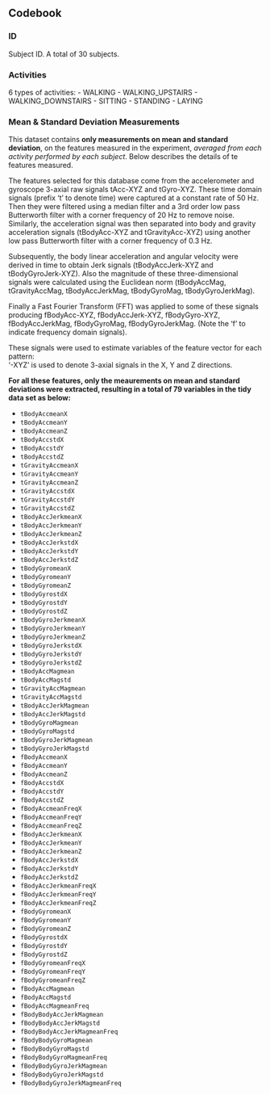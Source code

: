 ## Codebook

### ID
Subject ID. A total of 30 subjects.

### Activities
6 types of activities:
- WALKING
- WALKING_UPSTAIRS
- WALKING_DOWNSTAIRS
- SITTING
- STANDING
- LAYING

### Mean & Standard Deviation Measurements

This dataset contains **only measurements on mean and standard deviation**, on the features measured in the experiment, *averaged from each activity performed by each subject*. Below describes the details of te features measured.

The features selected for this database come from the accelerometer and gyroscope 3-axial raw signals tAcc-XYZ and tGyro-XYZ. These time domain signals (prefix 't' to denote time) were captured at a constant rate of 50 Hz. Then they were filtered using a median filter and a 3rd order low pass Butterworth filter with a corner frequency of 20 Hz to remove noise. Similarly, the acceleration signal was then separated into body and gravity acceleration signals (tBodyAcc-XYZ and tGravityAcc-XYZ) using another low pass Butterworth filter with a corner frequency of 0.3 Hz. 

Subsequently, the body linear acceleration and angular velocity were derived in time to obtain Jerk signals (tBodyAccJerk-XYZ and tBodyGyroJerk-XYZ). Also the magnitude of these three-dimensional signals were calculated using the Euclidean norm (tBodyAccMag, tGravityAccMag, tBodyAccJerkMag, tBodyGyroMag, tBodyGyroJerkMag). 

Finally a Fast Fourier Transform (FFT) was applied to some of these signals producing fBodyAcc-XYZ, fBodyAccJerk-XYZ, fBodyGyro-XYZ, fBodyAccJerkMag, fBodyGyroMag, fBodyGyroJerkMag. (Note the 'f' to indicate frequency domain signals). 

These signals were used to estimate variables of the feature vector for each pattern:  
'-XYZ' is used to denote 3-axial signals in the X, Y and Z directions.

**For all these features, only the meaurements on mean and standard deviations were extracted, resulting in a total of 79 variables in the tidy data set as below:**

- `tBodyAccmeanX`
- `tBodyAccmeanY`
- `tBodyAccmeanZ`
- `tBodyAccstdX`
- `tBodyAccstdY`
- `tBodyAccstdZ`
- `tGravityAccmeanX`
- `tGravityAccmeanY`
- `tGravityAccmeanZ`
- `tGravityAccstdX`
- `tGravityAccstdY`
- `tGravityAccstdZ`
- `tBodyAccJerkmeanX`
- `tBodyAccJerkmeanY`
- `tBodyAccJerkmeanZ`
- `tBodyAccJerkstdX`
- `tBodyAccJerkstdY`
- `tBodyAccJerkstdZ`
- `tBodyGyromeanX`
- `tBodyGyromeanY`
- `tBodyGyromeanZ`
- `tBodyGyrostdX`
- `tBodyGyrostdY`
- `tBodyGyrostdZ`
- `tBodyGyroJerkmeanX`
- `tBodyGyroJerkmeanY`
- `tBodyGyroJerkmeanZ`
- `tBodyGyroJerkstdX`
- `tBodyGyroJerkstdY`
- `tBodyGyroJerkstdZ`
- `tBodyAccMagmean`
- `tBodyAccMagstd`
- `tGravityAccMagmean`
- `tGravityAccMagstd`
- `tBodyAccJerkMagmean`
- `tBodyAccJerkMagstd`
- `tBodyGyroMagmean`
- `tBodyGyroMagstd`
- `tBodyGyroJerkMagmean`
- `tBodyGyroJerkMagstd`
- `fBodyAccmeanX`
- `fBodyAccmeanY`
- `fBodyAccmeanZ`
- `fBodyAccstdX`
- `fBodyAccstdY`
- `fBodyAccstdZ`
- `fBodyAccmeanFreqX`
- `fBodyAccmeanFreqY`
- `fBodyAccmeanFreqZ`
- `fBodyAccJerkmeanX`
- `fBodyAccJerkmeanY`
- `fBodyAccJerkmeanZ`
- `fBodyAccJerkstdX`
- `fBodyAccJerkstdY`
- `fBodyAccJerkstdZ`
- `fBodyAccJerkmeanFreqX`
- `fBodyAccJerkmeanFreqY`
- `fBodyAccJerkmeanFreqZ`
- `fBodyGyromeanX`
- `fBodyGyromeanY`
- `fBodyGyromeanZ`
- `fBodyGyrostdX`
- `fBodyGyrostdY`
- `fBodyGyrostdZ`
- `fBodyGyromeanFreqX`
- `fBodyGyromeanFreqY`
- `fBodyGyromeanFreqZ`
- `fBodyAccMagmean`
- `fBodyAccMagstd`
- `fBodyAccMagmeanFreq`
- `fBodyBodyAccJerkMagmean`
- `fBodyBodyAccJerkMagstd`
- `fBodyBodyAccJerkMagmeanFreq`
- `fBodyBodyGyroMagmean`
- `fBodyBodyGyroMagstd`
- `fBodyBodyGyroMagmeanFreq`
- `fBodyBodyGyroJerkMagmean`
- `fBodyBodyGyroJerkMagstd`
- `fBodyBodyGyroJerkMagmeanFreq`

